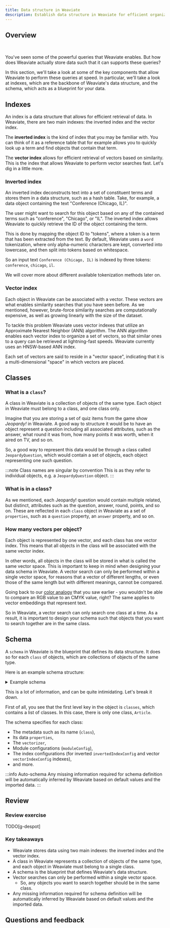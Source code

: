 ```yaml
---
title: Data structure in Weaviate
description: Establish data structure in Weaviate for efficient organization and search.
---
```


## <i class="fa-solid fa-square-chevron-right"></i> Overview


<ReactPlayer className="react-player" url='https://youtu.be/9AmMDDGWC74' controls='true' />
<br/>

You've seen some of the powerful queries that Weaviate enables. But how does Weaviate actually store data such that it can supports these queries?

In this section, we'll take a look at some of the key components that allow Weaviate to perform these queries at speed. In particular, we'll take a look at indexes, which are the backbone of Weaviate's data structure, and the schema, which acts as a blueprint for your data.

## <i class="fa-solid fa-square-chevron-right"></i> Indexes

An index is a data structure that allows for efficient retrieval of data. In Weaviate, there are two main indexes: the inverted index and the vector index.

The **inverted index** is the kind of index that you may be familiar with. You can think of it as a reference table that for example allows you to quickly look up a term and find objects that contain that term.

The **vector index** allows for efficient retrieval of vectors based on similarity. This is the index that allows Weaviate to perform vector searches fast. Let's dig in a little more.

### <i class="fa-solid fa-chalkboard"></i> Inverted index

An inverted index deconstructs text into a set of constituent terms and stores them in a data structure, such as a hash table. Take, for example, a data object containing the text "Conference (Chicago, IL)".

The user might want to search for this object based on any of the contained terms such as "conference", "Chicago", or "IL". The inverted index allows Weaviate to quickly retrieve the ID of the object containing the term.

This is done by mapping the object ID to "tokens", where a token is a term that has been extracted from the text. By default, Weaviate uses a `word` tokenization, where only alpha-numeric characters are kept, converted into lowercase, and then split into tokens based on whitespace.

So an input text `Conference (Chicago, IL)` is indexed by three tokens: `conference`, `chicago`, `il`.

We will cover more about different available tokenization methods later on.

### <i class="fa-solid fa-chalkboard"></i> Vector index

Each object in Weaviate can be associated with a vector. These vectors are what enables similarity searches that you have seen before. As we mentioned, however, brute-force similarity searches are computationally expensive, as well as growing linearly with the size of the dataset.

To tackle this problem Weaviate uses vector indexes that utilize an Approximate Nearest Neighbor (ANN) algorithm. The ANN algorithm enables each vector index to organize a set of vectors, so that similar ones to a query can be retrieved at lightning-fast speeds. Weaviate currently uses an HNSW-based ANN index.


<HNSWLayersImg/>

Each set of vectors are said to reside in a "vector space", indicating that it is a multi-dimensional "space" in which vectors are placed.

## <i class="fa-solid fa-square-chevron-right"></i> Classes

### <i class="fa-solid fa-chalkboard"></i> What is a `class`?

A class in Weaviate is a collection of objects of the same type. Each object in Weaviate must belong to a class, and one class only.

Imagine that you are storing a set of quiz items from the game show *Jeopardy!* in Weaviate. A good way to structure it would be to have an object represent a question including all associated attributes, such as the answer, what round it was from, how many points it was worth, when it aired on TV, and so on.

So, a good way to represent this data would be through a class called `JeopardyQuestion`, which would contain a set of objects, each object representing one such question.

:::note Class names are singular by convention
This is as they refer to individual objects, e.g. a `JeopardyQuestion` object.
:::

### <i class="fa-solid fa-chalkboard"></i> What is in a class?

As we mentioned, each Jeopardy! question would contain multiple related, but distinct, attributes such as the question, answer, round, points, and so on. These are reflected in each `class` object in Weaviate as a set of `properties`, such as a `question` property, an `answer` property, and so on.

### <i class="fa-solid fa-chalkboard"></i> How many vectors per object?

Each object is represented by one vector, and each class has one vector index. This means that all objects in the class will be associated with the same vector index.

In other words, all objects in the class will be stored in what is called the same vector space. This is important to keep in mind when designing your data schema in Weaviate. A vector search can only be performed within a single vector space, for reasons that a vector of different lengths, or even those of the same length but with different meanings, cannot be compared.

Going back to our [color analogy](../101_hello_weaviate/15_overview_vectors.mdx#-how-do-numbers-represent-meaning) that you saw earlier - you wouldn't be able to compare an RGB value to an CMYK value, right? The same applies to vector embeddings that represent text.

So in Weaviate, a vector search can only search one class at a time. As a result, it is important to design your schema such that objects that you want to search together are in the same class.

## <i class="fa-solid fa-square-chevron-right"></i> Schema

A `schema` in Weaviate is the blueprint that defines its data structure. It does so for each `class` of objects, which are collections of objects of the same type.

Here is an example schema structure:

<details>
  <summary>Example schema</summary>

```json
{
  "classes": [
    {
      "class": "Article",
      "invertedIndexConfig": {
        "bm25": {
          "b": 0.75,
          "k1": 1.2
        },
        "cleanupIntervalSeconds": 60,
        "stopwords": {
          "additions": null,
          "preset": "en",
          "removals": null
        }
      },
      "moduleConfig": {
        "text2vec-openai": {
          "model": "ada",
          "modelVersion": "002",
          "type": "text",
          "vectorizeClassName": true
        }
      },
      "properties": [
        {
          "dataType": [
            "text"
          ],
          "moduleConfig": {
            "text2vec-openai": {
              "skip": false,
              "vectorizePropertyName": false
            }
          },
          "name": "title",
          "tokenization": "word"
        },
        {
          "dataType": [
            "text"
          ],
          "moduleConfig": {
            "text2vec-openai": {
              "skip": false,
              "vectorizePropertyName": false
            }
          },
          "name": "body",
          "tokenization": "word"
        }
      ],
      "replicationConfig": {
        "factor": 1
      },
      "shardingConfig": {
        "virtualPerPhysical": 128,
        "desiredCount": 1,
        "actualCount": 1,
        "desiredVirtualCount": 128,
        "actualVirtualCount": 128,
        "key": "_id",
        "strategy": "hash",
        "function": "murmur3"
      },
      "vectorIndexConfig": {
        "skip": false,
        "cleanupIntervalSeconds": 300,
        "maxConnections": 32,
        "efConstruction": 128,
        "ef": -1,
        "dynamicEfMin": 100,
        "dynamicEfMax": 500,
        "dynamicEfFactor": 8,
        "vectorCacheMaxObjects": 1000000000000,
        "flatSearchCutoff": 40000,
        "distance": "cosine",
        "pq": {
          "enabled": false,
          "segments": 0,
          "centroids": 256,
          "encoder": {
            "type": "kmeans",
            "distribution": "log-normal"
          }
        }
      },
      "vectorIndexType": "hnsw",
      "vectorizer": "text2vec-openai"
    }
  ]
}
```

</details>

This is a lot of information, and can be quite intimidating. Let's break it down.

First of all, you see that the first level key in the object is `classes`, which contains a list of classes. In this case, there is only one class, `Article`.

The schema specifies for each class:
- The metadata such as its name (`class`),
- Its data `properties`,
- The `vectorizer`,
- Module configurations (`moduleConfig`),
- The index configurations (for inverted `invertedIndexConfig` and vector `vectorIndexConfig` indexes),
- and more.

:::info Auto-schema
Any missing information required for schema definition will be automatically inferred by Weaviate based on default values and the imported data.
:::

## <i class="fa-solid fa-square-chevron-right"></i> Review

### <i class="fa-solid fa-pen-to-square"></i> Review exercise

TODO[g-despot]

### <i class="fa-solid fa-lightbulb-on"></i> Key takeaways

- Weaviate stores data using two main indexes: the inverted index and the vector index.
- A class in Weaviate represents a collection of objects of the same type, and each object in Weaviate must belong to a single class.
- A schema is the blueprint that defines Weaviate's data structure.
- Vector searches can only be performed within a single vector space.
    - So, any objects you want to search together should be in the same class.
- Any missing information required for schema definition will be automatically inferred by Weaviate based on default values and the imported data.

## Questions and feedback


<DocsFeedback/>

